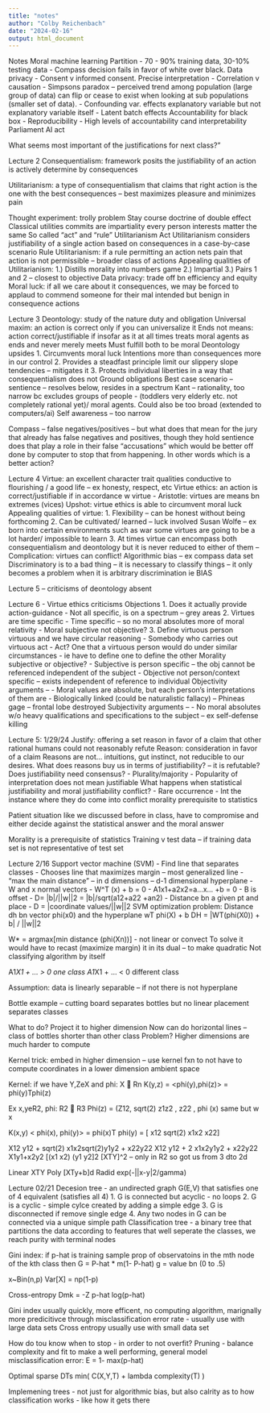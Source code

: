 ```yaml
---
title: "notes"
author: "Colby Reichenbach"
date: "2024-02-16"
output: html_document
---
```

Notes
Moral machine learning
Partition 
-	70 - 90% training data, 30-10% testing data
-	Compass decision fails in favor of white over black.
Data privacy
-	Consent v informed consent.
Precise interpretation
-	Correlation v causation
-	Simpsons paradox – perceived trend among population (large group of data) can flip or cease to exist when looking at sub populations (smaller set of data).
-	Confounding var. effects explanatory variable but not explanatory variable itself
-	Latent batch effects
Accountability for black box
-	Reproducibility
-	High levels of accountability cand interpretability
Parliament AI act

What seems most important of the justifications for next class?”

Lecture 2
Consequentialism: framework posits the justifiability of an action is actively determine by consequences

Utilitarianism: a type of consequentialism that claims that right action is the one with the best consequences – best maximizes pleasure and minimizes pain

Thought experiment: trolly problem
Stay course doctrine of double effect
Classical utilities commits are impartiality every person interests matter the same
So called “act” and “rule” Utilitarianism
Act Utilitarianism considers justifiability of a single action based on consequences in a case-by-case scenario
Rule Utilitarianism: if a rule permitting an action nets pain that action is not permissible – broader class of actions
Appealing qualities of Utilitarianism:
1.)	Distills morality into numbers game
2.)	Impartial
3.)	Pairs 1 and 2 – closest to objective
Data privacy: trade off bn efficiency and equity
Moral luck: if all we care about it consequences, we may be forced to applaud to commend someone for their mal intended but benign in consequence actions

Lecture 3
Deontology: study of the nature duty and obligation
Universal maxim: an action is correct only if you can universalize it
Ends not means: action correct/justifiable if insofar as it at all times treats moral agents as ends and never merely meets
Must fulfill both to be moral
Deontology upsides
1.	Circumvents moral luck
Intentions more than consequences more in our control
2.	Provides a steadfast principle limit our slippery slope tendencies – mitigates it
3.	Protects individual liberties in a way that consequentialism does not
Ground obligations
Best case scenario – sentience – resolves below, resides in a spectrum
Kant – rationality, too narrow bc excludes groups of people - (toddlers very elderly etc. not completely rational yet)/ moral agents. Could also be too broad (extended to computers/ai)
Self awareness – too narrow


Compass – false negatives/positives – but what does that mean for the jury that already has false negatives and positives, though they hold sentience does that play a role in their false “accusations” which would be better off done by computer to stop that from happening. In other words which is a better action?

Lecture 4
Virtue: an excellent character trait qualities conductive to flourishing / a good life – ex honesty, respect, etc
Virtue ethics: an action is correct/justifiable if in accordance w virtue
-	Aristotle: virtues are means bn extremes (vices)
Upshot: virtue ethics is able to circumvent moral luck
Appealing qualities of virtue:
1.	Flexibility – can be honest without being forthcoming
2.	Can be cultivated/ learned – luck involved Susan Wolfe – ex born into certain environments such as war some virtues are going to be a lot harder/ impossible to learn
3.	At times virtue can encompass both consequentialism and deontology but it is never reduced to either of them – 
Complication: virtues can conflict!
Algorithmic bias – ex compass data set
Discriminatory is to a bad thing – it is necessary to classify things – it only becomes a problem when it is arbitrary discrimination ie BIAS

Lecture 5 – criticisms of deontology absent

Lecture 6 - Virtue ethics criticisms
Objections
1.	Does it actually provide action-guidance
-	Not all specific, is on a spectrum – grey areas
2.	Virtues are time specific
-	Time specific – so no moral absolutes more of moral relativity
-	Moral subjective not objective?
3.	Define virtuous person virtuous and we have circular reasoning
-	Somebody who carries out virtuous act
-	Act? One that a virtuous person would do under similar circumstances
-	ie have to define one to define the other
Morality subjective or objective?
-	Subjective is person specific – the obj cannot be referenced independent of the subject
-	Objective not person/context specific – exists independent of reference to individual
Objectivity arguments – 
-	Moral values are absolute, but each person’s interpretations of them are
-	Biologically linked (could be naturalistic fallacy) – Phineas gage – frontal lobe destroyed
Subjectivity arguments – 
-	No moral absolutes w/o heavy qualifications and specifications to the subject – ex self-defense killing

Lecture 5: 1/29/24
Justify: offering a set reason in favor of a claim that other rational humans could not reasonably refute
Reason: consideration in favor of a claim
Reasons are not… intuitions, gut instinct, not reducible to our desires.
What does reasons buy us in terms of justifiability? – it is refutable?
Does justifiability need consensus?
-	Plurality/majority
-	Popularity of interpretation does not mean justifiable
What happens when statistical justifiability and moral justifiability conflict?
-	Rare occurrence
-	Int the instance where they do come into conflict morality prerequisite to statistics

Patient situation like we discussed before in class, have to compromise and either decide against the statistical answer and the moral answer

Morality is a prerequisite of statistics
Training v test data – if training data set is not representative of test set


Lecture 2/16
Support vector machine (SVM)
-	Find line that separates classes
-	Chooses line that maximizes margin – most generalized line
-	“max the main distance” – in d dimensions – d-1 dimensional hyperplane
-	W and x normal vectors
-	W^T (x) + b = 0
-	A1x1+a2x2=a…x… +b = 0
-	B is offset
-	D= |b|/||w||2 = |b|/sqrt(a12+a22 +an2)
-	Distance bn a given pt and place
-	D = |coordinate values/||w||2
SVM optimization problem: 
Distance dh bn vector phi(x0) and the hyperplane wT phi(X) + b
DH = |WT(phi(X0)) + b| / ||w||2

W* = argmax[min distance (phi(Xn))]  -  not linear or convect
To solve it would have to recast (maximize margin) it in its dual – to make quadratic
Not classifying algorithm by itself

A1*X1 + … > 0 one class
A1*X1 + … < 0 different class

Assumption: data is linearly separable – if not there is not hyperplane

Bottle example – cutting board separates bottles but no linear placement separates classes

What to do? Project it to higher dimension
Now can do horizontal lines – class of bottles shorter than other class
Problem? Higher dimensions are much harder to compute

Kernel trick: embed in higher dimension – use kernel fxn to not have to compute coordinates in a lower dimension ambient space

Kernel: if we have Y,ZeX and phi: X  Rn
K(y,z) = <phi(y),phi(z)> = phi(y)Tphi(z)

Ex x,yeR2, phi: R2  R3
Phi(z) = (Z12, sqrt(2) z1z2 , z22 , phi (x) same but w x

K(x,y) < phi(x), phi(y)> = phi(x)T phi(y) = [ x12  sqrt(2) x1x2 x22]

X12 y12 + sqrt(2) x1x2sqrt(2)y1y2 + x22y22
X12 y12 + 2 x1x2y1y2 + x22y22
X1y1+x2y2
[(x1 x2) (y1 y2]2
[XTY]^2 – only in R2 so got us from 3 dto 2d


Linear XTY
Poly [XTy+b]d
Radid exp(-||x-y|2/gamma)

Lecture 02/21
Decesion tree
- an undirected graph G(E,V) that satisfies one of 4 equivalent (satisfies all 4)
1. G is connected but acyclic - no loops
2. G is a cyclic - simple cylce created by adding a simple edge
3. G is disconnected if remove single edge
4. Any two nodes in G can be connected via a unique simple path
Classification tree
- a binary tree that partitions the data according to features that well seperate the classes, we reach purity with terminal nodes

Gini index: if p-hat is training sample prop of observatoins in the mth node of the kth class then G = P-hat * m(1- P-hat)
g = value bn (0 to .5)

x~Bin(n,p) Var[X] = np(1-p)

Cross-entropy
Dmk = -Z p-hat log(p-hat)

Gini index usually quickly, more efficent, no computing algorithm, marignally more predicitivce through misclassification error rate - usually use with large data sets
Cross entropy usually use with small data set

How do tou know when to stop - in order to not overfit?
Pruning - balance complexity and fit to make a well performing, general model
misclassification error: E = 1- max(p-hat)

Optimal sparse DTs
min( C(X,Y,T) + lambda complexity(T) )

Implemening trees - not just for algorithmic bias, but also calrity as to how classification works - like how it gets there
